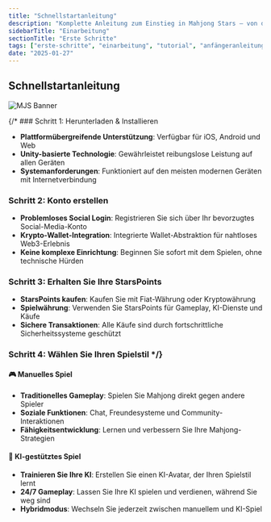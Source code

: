 ```yaml
---
title: "Schnellstartanleitung"
description: "Komplette Anleitung zum Einstieg in Mahjong Stars – von der Kontoerstellung bis zu Ihrem ersten KI-gestützten Spiel"
sidebarTitle: "Einarbeitung"
sectionTitle: "Erste Schritte"
tags: ["erste-schritte", "einarbeitung", "tutorial", "anfängeranleitung"]
date: "2025-01-27"
---
```


## Schnellstartanleitung

![MJS Banner](/static/images/comingsoon.webp)

{/* ### Schritt 1: Herunterladen & Installieren
- **Plattformübergreifende Unterstützung**: Verfügbar für iOS, Android und Web
- **Unity-basierte Technologie**: Gewährleistet reibungslose Leistung auf allen Geräten
- **Systemanforderungen**: Funktioniert auf den meisten modernen Geräten mit Internetverbindung

### Schritt 2: Konto erstellen
- **Problemloses Social Login**: Registrieren Sie sich über Ihr bevorzugtes Social-Media-Konto
- **Krypto-Wallet-Integration**: Integrierte Wallet-Abstraktion für nahtloses Web3-Erlebnis
- **Keine komplexe Einrichtung**: Beginnen Sie sofort mit dem Spielen, ohne technische Hürden

### Schritt 3: Erhalten Sie Ihre StarsPoints
- **StarsPoints kaufen**: Kaufen Sie mit Fiat-Währung oder Kryptowährung
- **Spielwährung**: Verwenden Sie StarsPoints für Gameplay, KI-Dienste und Käufe
- **Sichere Transaktionen**: Alle Käufe sind durch fortschrittliche Sicherheitssysteme geschützt

### Schritt 4: Wählen Sie Ihren Spielstil */}

#### 🎮 Manuelles Spiel
- **Traditionelles Gameplay**: Spielen Sie Mahjong direkt gegen andere Spieler
- **Soziale Funktionen**: Chat, Freundesysteme und Community-Interaktionen
- **Fähigkeitsentwicklung**: Lernen und verbessern Sie Ihre Mahjong-Strategien

#### 🤖 KI-gestütztes Spiel
- **Trainieren Sie Ihre KI**: Erstellen Sie einen KI-Avatar, der Ihren Spielstil lernt
- **24/7 Gameplay**: Lassen Sie Ihre KI spielen und verdienen, während Sie weg sind
- **Hybridmodus**: Wechseln Sie jederzeit zwischen manuellem und KI-Spiel